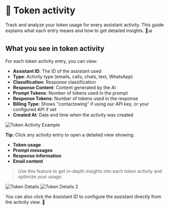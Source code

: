 # 🔑 Token activity

Track and analyze your token usage for every assistant activity. This guide explains what each entry means and how to get detailed insights. 🧮📊

## What you see in token activity

For each token activity entry, you can view:
- **Assistant ID**: The ID of the assistant used
- **Type**: Activity type (emails, calls, chats, text, WhatsApp)
- **Classification**: Response classification
- **Response Content**: Content generated by the AI
- **Prompt Tokens**: Number of tokens used in the prompt
- **Response Tokens**: Number of tokens used in the response
- **Billing Type**: Shows "contactswing" if using our API key, or your configured API if set
- **Created At**: Date and time when the activity was created

<img src="https://storage.googleapis.com/helpsessionvideos/Contactswing/images/token1.jpg" alt="Token Activity Example" />

**Tip:** Click any activity entry to open a detailed view showing:
- **Token usage**
- **Prompt messages**
- **Response information**
- **Email content**

> Use this feature to get in-depth insights into each token activity and optimize your usage.

<img src="https://storage.googleapis.com/helpsessionvideos/Contactswing/images/token2.jpg" alt="Token Details" />
<img src="https://storage.googleapis.com/helpsessionvideos/Contactswing/images/token3.jpg" alt="Token Details 2" />

You can also click the Assistant ID to configure the assistant directly from the activity view. 🔄
